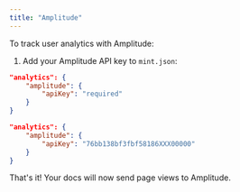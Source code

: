 ```yaml
---
title: "Amplitude"
---
```


To track user analytics with Amplitude:

1. Add your Amplitude API key to `mint.json`:

<CodeGroup>

```json Analytics options in mint.json
"analytics": {
    "amplitude": {
        "apiKey": "required"
    }
}
```

```json Example with API key
"analytics": {
    "amplitude": {
        "apiKey": "76bb138bf3fbf58186XXX00000"
    }
}
```

</CodeGroup>

That's it! Your docs will now send page views to Amplitude.